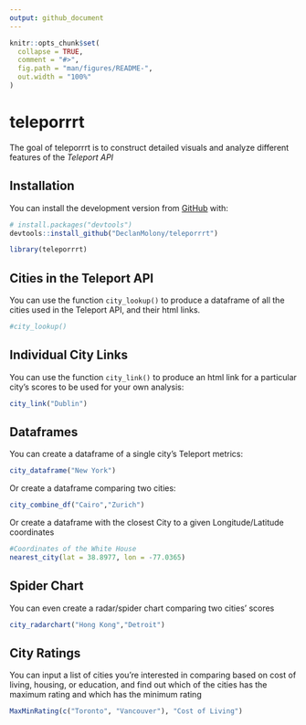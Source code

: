 ```yaml
---
output: github_document
---
```


<!-- README.md is generated from README.Rmd. Please edit that file -->

```r
knitr::opts_chunk$set(
  collapse = TRUE,
  comment = "#>",
  fig.path = "man/figures/README-",
  out.width = "100%"
)
```

# teleporrrt

<!-- badges: start -->
<!-- badges: end -->

The goal of teleporrrt is to construct detailed visuals and analyze different features of the
*Teleport API*

## Installation

You can install the development version from [GitHub](https://github.com/) with:

``` r
# install.packages("devtools")
devtools::install_github("DeclanMolony/teleporrrt")
```
```r
library(teleporrrt)
```


## Cities in the Teleport API

You can use the function `city_lookup()` to produce a dataframe of all the cities used in the Teleport API, and their html links.

```r

#city_lookup()
```


## Individual City Links

You can use the function `city_link()` to produce an html link for a particular city's scores to be used for your own analysis:

```r
city_link("Dublin")
```


## Dataframes

You can create a dataframe of a single city's Teleport metrics:

```r
city_dataframe("New York")
```

Or create a dataframe comparing two cities:

```r
city_combine_df("Cairo","Zurich")
```

Or create a dataframe with the closest City to a given Longitude/Latitude coordinates

```r
#Coordinates of the White House
nearest_city(lat = 38.8977, lon = -77.0365)
```


## Spider Chart

You can even create a radar/spider chart comparing two cities' scores

```r
city_radarchart("Hong Kong","Detroit")
```


## City Ratings

You can input a list of cities you're interested in comparing based on cost of living, housing, or education, and find out which of the cities has the maximum rating and which has the minimum rating

```r
MaxMinRating(c("Toronto", "Vancouver"), "Cost of Living")
```



